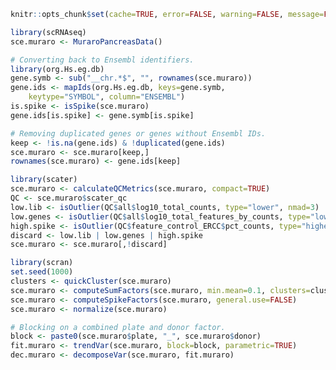 ```r
knitr::opts_chunk$set(cache=TRUE, error=FALSE, warning=FALSE, message=FALSE)
```

```r
library(scRNAseq)
sce.muraro <- MuraroPancreasData()
```

```r
# Converting back to Ensembl identifiers.
library(org.Hs.eg.db)
gene.symb <- sub("__chr.*$", "", rownames(sce.muraro))
gene.ids <- mapIds(org.Hs.eg.db, keys=gene.symb, 
    keytype="SYMBOL", column="ENSEMBL")
is.spike <- isSpike(sce.muraro)
gene.ids[is.spike] <- gene.symb[is.spike]

# Removing duplicated genes or genes without Ensembl IDs.
keep <- !is.na(gene.ids) & !duplicated(gene.ids)
sce.muraro <- sce.muraro[keep,]
rownames(sce.muraro) <- gene.ids[keep]
```

```r
library(scater)
sce.muraro <- calculateQCMetrics(sce.muraro, compact=TRUE)
QC <- sce.muraro$scater_qc
low.lib <- isOutlier(QC$all$log10_total_counts, type="lower", nmad=3)
low.genes <- isOutlier(QC$all$log10_total_features_by_counts, type="lower", nmad=3)
high.spike <- isOutlier(QC$feature_control_ERCC$pct_counts, type="higher", nmad=3)
discard <- low.lib | low.genes | high.spike
sce.muraro <- sce.muraro[,!discard]
```

```r
library(scran)
set.seed(1000)
clusters <- quickCluster(sce.muraro)
sce.muraro <- computeSumFactors(sce.muraro, min.mean=0.1, clusters=clusters)
sce.muraro <- computeSpikeFactors(sce.muraro, general.use=FALSE)
sce.muraro <- normalize(sce.muraro)
```

```r
# Blocking on a combined plate and donor factor.
block <- paste0(sce.muraro$plate, "_", sce.muraro$donor)
fit.muraro <- trendVar(sce.muraro, block=block, parametric=TRUE) 
dec.muraro <- decomposeVar(sce.muraro, fit.muraro)
```
